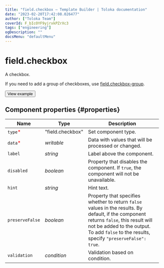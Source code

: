 ```yaml
---
title: "field.checkbox — Template Builder | Toloka documentation"
date: "2023-02-20T17:42:08.026477"
author: ["Toloka Team"]
coverId: F_bIcOYF9yjrxkPZrXc3
tags: ["engineering"]
ogDescription: ""
docsMenu: "defaultMenu"
---
```



# field.checkbox

A checkbox.

If you need to add a group of checkboxes, use [field.checkbox-group](/docs-new/template-builder/reference/field.checkbox-group).

<Button themeColor="light" view="default" size="l" type="link" url="https://ya.cc/t/GiAzprj63tz7PD">View example</Button>

## Component properties {#properties}

**Name** | **Type** | **Description**
----- | ----- | -----
`type`<span style="color: red">\*</span> | "field.checkbox" | Set component type.
`data`<span style="color: red">\*</span> | _writable_ | Data with values that will be processed or changed.
`label` | _string_ | Label above the component.
`disabled` | _boolean_ | Property that disables the component. If `true`, the component will not be unavailable.
`hint` | _string_ | Hint text.
`preserveFalse` | _boolean_ | Property that specifies whether to return `false` values in the results. By default, if the component returns `false`, this result will not be added to the output. To add `false` to the results, specify `"preserveFalse": true`.
`validation` | _condition_ | Validation based on condition.

<ContactSupport/>